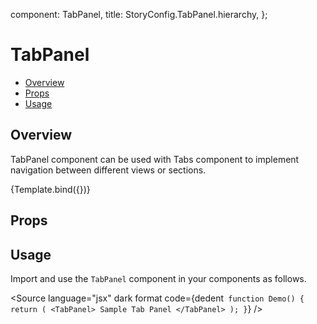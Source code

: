 
  component: TabPanel,
  title: StoryConfig.TabPanel.hierarchy,
};

<Meta title={meta.title} component={meta.component} />


# TabPanel

- [Overview](#overview)
- [Props](#props)
- [Usage](#usage)

## Overview

TabPanel component can be used with Tabs component to implement navigation between different views or sections.

<Canvas>
  <Story name="Overview" args={{children: 'Sample Tab Panel'}}>
    {Template.bind({})}
  </Story>
</Canvas>

## Props

<ArgsTable story="Overview" />

## Usage

Import and use the `TabPanel` component in your components as follows.

<Source
  language="jsx"
  dark
  format
  code={dedent`
function Demo() {
  return (
    <TabPanel>
      Sample Tab Panel
    </TabPanel>
  );
}`}
/>
